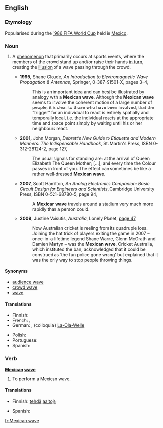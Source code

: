 ==English==
{{wikipedia}}
===Etymology===
Popularised during the [[w:1986 FIFA World Cup|1986 FIFA World Cup]] held in [[Mexico]].

===Noun===
{{en-noun|head=[[Mexican]] [[wave]]}}

# {{context|UK|Ireland|Australia|NZ|lang=en}} A [[phenomenon]] that primarily occurs at sports events, where the members of the crowd stand up and/or raise their hands [[in turn]], creating the [[illusion]] of a wave passing through the crowd.
#* '''1995,''' Shane Cloude, ''An Introduction to Electromagnetic Wave Propagation &amp; Antennas'', Springer, 0-387-91501-X, pages 3–4,
#*: This is an important idea and can best be illustrated by analogy with a '''Mexican wave'''. Although the '''Mexican wave''' seems to involve the coherent motion of a large number of people, it is clear to those who have been involved, <!-- [sic] comma --> that the “trigger” for an individual to react is entirely spatially and temporally local, i.e. the individual reacts at the appropriate time and space point simply by waiting until his or her neighbours react.
#* '''2001,''' John Morgan, ''Debrett’s New Guide to Etiquette and Modern Manners: The Indispensable Handbook'', St. Martin's Press, ISBN 0-312-28124-2, page 127,
#*: The usual signals for standing are: at the arrival of Queen Elizabeth The Queen Mother; […]; and every time the Colour passes in front of you. The effect can sometimes be like a rather well-dressed '''Mexican wave'''.
#* '''2007,''' Scott Hamilton, ''An Analog Electronics Companion: Basic Circuit Design for Engineers and Scientists'', Cambridge University Press, ISBN 0-521-68780-5, page 94,
#*: A '''Mexican wave''' travels around a stadium very much more <!-- [sic] --> rapidly than a person could.
#* '''2009''', Justine Vaisutis, ''Australia'', Lonely Planet, [http://books.google.com.au/books?id=M57hfGo4OyAC&pg=PA47&dq=%22Mexican+wave%22|%22Mexican+waves%22+australia+-intitle:%22%22+-inauthor:%22%22&hl=en&sa=X&ei=fXiuT6CdLcX1mAXXj9G6CQ&redir_esc=y#v=onepage&q=%22Mexican%20wave%22|%22Mexican%20waves%22%20australia%20-intitle%3A%22%22%20-inauthor%3A%22%22&f=false page 47],
#*: Now Australian cricket is reeling from its quadruple loss. Joining the hat trick of players exiting the game in 2007 – once-in-a-lifetime legend Shane Warne, Glenn McGrath and Damien Martyn – was the '''Mexican wave'''. Cricket Australia, which instituted the ban, acknowledged that it could be construed as ‘the fun police gone wrong’ but explained that it was the only way to stop people throwing things.

====Synonyms====
* [[audience wave]] {{qualifier|US}}
* [[crowd wave]] {{qualifier|US}}
* [[wave]] {{qualifier|US}}

====Translations====
{{trans-top|A phenomenon at sports events}}
* Finnish: {{t+|fi|aalto|alt=aallot}}
* French: {{t+|fr|hola|f}}, {{t+|fr|ola|f}}
* German: {{t|de|La Ola|f}}, (colloquial) [[La-Ola-Welle]] {{g|f}}
{{trans-mid}}
* Polish: {{t+|pl|meksykańska fala|f}}
* Portuguese: {{t+|pt|ola|m}}
* Spanish: {{t|es|la ola|f}}
{{trans-bottom}}

===Verb===
'''[[Mexican]] [[wave]]'''

# To perform a Mexican wave.

====Translations====
{{trans-top|to perform a Mexican wave}}
* Finnish: [[tehdä]] [[aalto|aaltoja]]
{{trans-mid}}
* Spanish: {{t|es|hacer la ola}}
{{trans-bottom}}

[[fr:Mexican wave]]